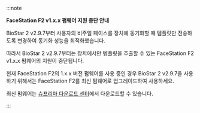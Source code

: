 :::note

**FaceStation F2 v1.x.x 펌웨어 지원 중단 안내**

BioStar 2 v2.9.7부터 사용자의 비주얼 페이스를 장치에 동기화할 때 템플릿만 전송하도록 변경하여 동기화 성능을 최적화했습니다.

따라서 BioStar 2 v2.9.7부터는 장치에서만 템플릿을 추출할 수 있는 FaceStation F2 v1.x.x 펌웨어의 지원이 중단됩니다.

현재 FaceStation F2의 1.x.x 버전 펌웨어를 사용 중인 경우 BioStar 2 v2.9.7을 사용하기 위해서는 FaceStation F2를 최신 펌웨어로 업그레이드하여 사용하세요.

최신 펌웨어는 [슈프리마 다운로드 센터](https://download.supremainc.com)에서 다운로드할 수 있습니다.

:::